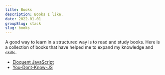 ```yaml
---
title: Books
description: Books I like.
date: 2022-01-01
groupSlug: stack
slug: books
---
```


A good way to learn in a structured way is to read and study books.
Here is a collection of books that have helped me to expand my knowledge and skills.

-   [Eloquent JavaScript](https://eloquentjavascript.net/)
-   [You-Dont-Know-JS](https://github.com/getify/You-Dont-Know-JS/tree/2nd-ed)
